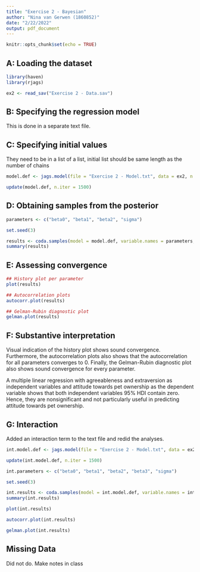 ```yaml
---
title: "Exercise 2 - Bayesian"
author: "Nina van Gerwen (1860852)"
date: "2/22/2022"
output: pdf_document
---
```


```r
knitr::opts_chunk$set(echo = TRUE)
```

## A: Loading the dataset

```r
library(haven)
library(rjags)

ex2 <- read_sav("Exercise 2 - Data.sav")
```

## B: Specifying the regression model

This is done in a separate text file.

## C: Specifying initial values

They need to be in a list of a list, initial list should be same length as the number of chains
```r
model.def <- jags.model(file = "Exercise 2 - Model.txt", data = ex2, n.chains = 2, inits = list(beta0 = 0, beta1 = 3, beta2 = 2.03))

update(model.def, n.iter = 1500)
```

## D: Obtaining samples from the posterior

```r
parameters <- c("beta0", "beta1", "beta2", "sigma")

set.seed(3)

results <- coda.samples(model = model.def, variable.names = parameters, n.iter = 10000)
summary(results)
```

## E: Assessing convergence

```r
## History plot per parameter
plot(results)

## Autocorrelation plots
autocorr.plot(results)

## Gelman-Rubin diagnostic plot
gelman.plot(results)
```

## F: Substantive interpretation

Visual indication of the history plot shows sound convergence. Furthermore, the autocorrelation plots also shows that the autocorrelation for all parameters converges to 0. Finally, the Gelman-Rubin diagnostic plot also shows sound convergence for every parameter.

A multiple linear regression with agreeableness and extraversion as independent variables and attitude towards pet ownership as the dependent variable shows that both independent variables 95% HDI contain zero. Hence, they are nonsignificant and not particularly useful in predicting attitude towards pet ownership.

## G: Interaction

Added an interaction term to the text file and redid the analyses.
```r
int.model.def <- jags.model(file = "Exercise 2 - Model.txt", data = ex2, n.chains = 2, inits = list(beta0 = 0, beta1 = 3, beta2 = 2.03, beta3 = 1.09))

update(int.model.def, n.iter = 1500)

int.parameters <- c("beta0", "beta1", "beta2", "beta3", "sigma")

set.seed(3)

int.results <- coda.samples(model = int.model.def, variable.names = int.parameters, n.iter = 10000)
summary(int.results)

plot(int.results)

autocorr.plot(int.results)

gelman.plot(int.results)
```

## Missing Data

Did not do. Make notes in class

